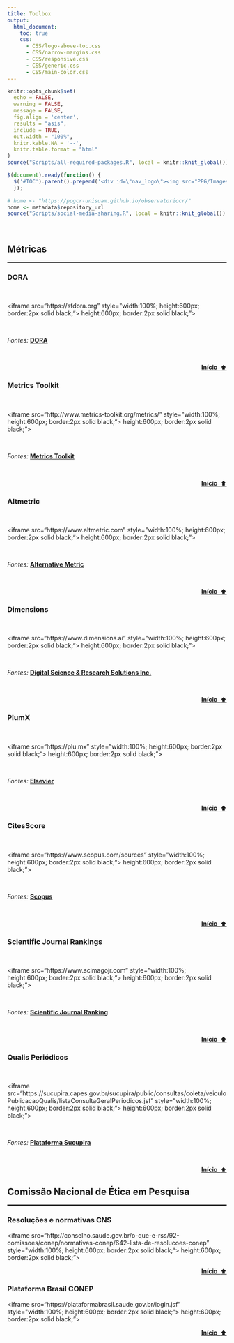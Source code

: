 ```yaml
---
title: Toolbox
output:
  html_document:
    toc: true
    css:
      - CSS/logo-above-toc.css
      - CSS/narrow-margins.css
      - CSS/responsive.css
      - CSS/generic.css
      - CSS/main-color.css
---
```


<!--install and/or load all R packages-->
```r
knitr::opts_chunk$set(
  echo = FALSE,
  warning = FALSE,
  message = FALSE,
  fig.align = 'center',
  results = "asis",
  include = TRUE,
  out.width = "100%",
  knitr.kable.NA = '--',
  knitr.table.format = "html"
)
source("Scripts/all-required-packages.R", local = knitr::knit_global())
```

<!--script for inserting LOGO ABOVE THE TOC-->
```js
$(document).ready(function() {
  $('#TOC').parent().prepend('<div id=\"nav_logo\"><img src="PPG/Images/logo-programa.png"></div>');
  });
```

<!--script for sharing-->
<p align="right">
```r
# home <- "https://ppgcr-unisuam.github.io/observatoriocr/"
home <- metadata$repository_url
source("Scripts/social-media-sharing.R", local = knitr::knit_global())
```
</p>

<br>

## **Métricas** {#metricas .tabset}

<!--script for generating HORIZONTAL LINE-->
<hr style="height:2px;border-width:0;color:black;background-color:black">

### **DORA**

<br>

<iframe src="https://sfdora.org" style=\"width:100%; height:600px; border:2px solid black;"></iframe> height:600px; border:2px solid black;"></iframe>

<br>

*Fontes:* [**DORA**](https://sfdora.org)

<br>

<a style="float:right" href="#top"><b>Início &nbsp;</b>⬆️</a>

<br>

### **Metrics Toolkit**

<br>

<iframe src="http://www.metrics-toolkit.org/metrics/" style=\"width:100%; height:600px; border:2px solid black;"></iframe> height:600px; border:2px solid black;"></iframe>

<br>

*Fontes:* [**Metrics Toolkit**](http://www.metrics-toolkit.org)

<br>

<a style="float:right" href="#top"><b>Início &nbsp;</b>⬆️</a>

<br>

### **Altmetric**

<br>

<iframe src="https://www.altmetric.com" style=\"width:100%; height:600px; border:2px solid black;"></iframe> height:600px; border:2px solid black;"></iframe>

<br>

*Fontes:* [**Alternative Metric**](https://www.altmetric.com)

<br>

<a style="float:right" href="#top"><b>Início &nbsp;</b>⬆️</a>

<br>

### **Dimensions**

<br>

<iframe src="https://www.dimensions.ai" style=\"width:100%; height:600px; border:2px solid black;"></iframe> height:600px; border:2px solid black;"></iframe>

<br>

*Fontes:* [**Digital Science & Research Solutions Inc.**](https://www.dimensions.ai)

<br>

<a style="float:right" href="#top"><b>Início &nbsp;</b>⬆️</a>

<br>

### **PlumX**

<br>

<iframe src="https://plu.mx" style=\"width:100%; height:600px; border:2px solid black;"></iframe> height:600px; border:2px solid black;"></iframe>

<br>

*Fontes:* [**Elsevier**](https://plu.mx)

<br>

<a style="float:right" href="#top"><b>Início &nbsp;</b>⬆️</a>

<br>

### **CitesScore**

<br>

<iframe src="https://www.scopus.com/sources" style=\"width:100%; height:600px; border:2px solid black;"></iframe> height:600px; border:2px solid black;"></iframe>

<br>

*Fontes:* [**Scopus**](https://www.scopus.com/sources)

<br>

<a style="float:right" href="#top"><b>Início &nbsp;</b>⬆️</a>

<br>

### **Scientific Journal Rankings**

<br>

<iframe src="https://www.scimagojr.com" style=\"width:100%; height:600px; border:2px solid black;"></iframe> height:600px; border:2px solid black;"></iframe>

<br>

*Fontes:* [**Scientific Journal Ranking**](https://sucupira.capes.gov.br/sucupira/public/consultas/coleta/veiculoPublicacaoQualis/listaConsultaGeralPeriodicos.jsf)

<br>

<a style="float:right" href="#top"><b>Início &nbsp;</b>⬆️</a>

<br>

### **Qualis Periódicos**

<br>

<iframe src="https://sucupira.capes.gov.br/sucupira/public/consultas/coleta/veiculoPublicacaoQualis/listaConsultaGeralPeriodicos.jsf" style=\"width:100%; height:600px; border:2px solid black;"></iframe> height:600px; border:2px solid black;"></iframe>

<br>

*Fontes:* [**Plataforma Sucupira**](https://sucupira.capes.gov.br/sucupira/public/consultas/coleta/veiculoPublicacaoQualis/listaConsultaGeralPeriodicos.jsf)

<br>

<a style="float:right" href="#top"><b>Início &nbsp;</b>⬆️</a>

<br>

## **Comissão Nacional de Ética em Pesquisa** {#conep .tabset}

<!--script for generating HORIZONTAL LINE-->
<hr style="height:2px;border-width:0;color:black;background-color:black">

### **Resoluções e normativas CNS**

<iframe src="http://conselho.saude.gov.br/o-que-e-rss/92-comissoes/conep/normativas-conep/642-lista-de-resolucoes-conep" style=\"width:100%; height:600px; border:2px solid black;"></iframe> height:600px; border:2px solid black;"></iframe>

<a style="float:right" href="#top"><b>Início &nbsp;</b>⬆️</a>

<br>

### **Plataforma Brasil CONEP**

<iframe src="https://plataformabrasil.saude.gov.br/login.jsf" style=\"width:100%; height:600px; border:2px solid black;"></iframe> height:600px; border:2px solid black;"></iframe>

<a style="float:right" href="#top"><b>Início &nbsp;</b>⬆️</a>

<br>
